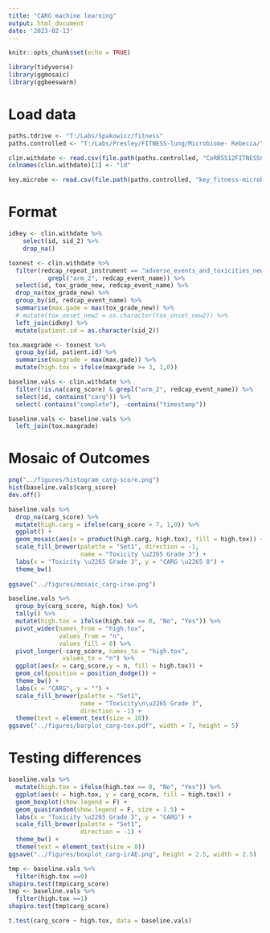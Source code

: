 ```yaml
---
title: "CARG machine learning"
output: html_document
date: '2023-02-13'
---
```


```r
knitr::opts_chunk$set(echo = TRUE)

library(tidyverse)
library(ggmosaic)
library(ggbeeswarm)
```

# Load data

```r
paths.tdrive <- "T:/Labs/Spakowicz/fitness"
paths.controlled <- "T:/Labs/Presley/FITNESS-lung/Microbiome- Rebecca/"

clin.withdate <- read.csv(file.path(paths.controlled, "CoRR5512FITNESSCalcu_DATA_2022-10-04_1152.csv"), stringsAsFactors = F)
colnames(clin.withdate)[1] <- "id"

key.microbe <- read.csv(file.path(paths.controlled, "key_fitness-microbe-clin.csv"))

```

# Format

```r
idkey <- clin.withdate %>%
    select(id, sid_2) %>%
    drop_na()
```

```r
toxnest <- clin.withdate %>%
  filter(redcap_repeat_instrument == "adverse_events_and_toxicities_new" &
           grepl("arm_2", redcap_event_name)) %>%
  select(id, tox_grade_new, redcap_event_name) %>%
  drop_na(tox_grade_new) %>%
  group_by(id, redcap_event_name) %>%
  summarise(max.gade = max(tox_grade_new)) %>%
  # mutate(tox_onset_new2 = as.character(tox_onset_new2)) %>%
  left_join(idkey) %>%
  mutate(patient.id = as.character(sid_2))

tox.maxgrade <- toxnest %>%
  group_by(id, patient.id) %>%
  summarise(maxgrade = max(max.gade)) %>%
  mutate(high.tox = ifelse(maxgrade >= 3, 1,0))

```

```r
baseline.vals <- clin.withdate %>% 
  filter(!is.na(carg_score) & grepl("arm_2", redcap_event_name)) %>%
  select(id, contains("carg")) %>%
  select(-contains("complete"), -contains("timestamp"))

baseline.vals <- baseline.vals %>%
  left_join(tox.maxgrade)
```

# Mosaic of Outcomes

```r
png("../figures/histogram_carg-score.png")
hist(baseline.vals$carg_score)
dev.off()
```

```r
baseline.vals %>%
  drop_na(carg_score) %>%
  mutate(high.carg = ifelse(carg_score > 7, 1,0)) %>%
  ggplot() +
  geom_mosaic(aes(x = product(high.carg, high.tox), fill = high.tox)) +
  scale_fill_brewer(palette = "Set1", direction = -1,
                    name = "Toxicity \u2265 Grade 3") +
  labs(x = "Toxicity \u2265 Grade 3", y = "CARG \u2265 8") +
  theme_bw()
  
ggsave("../figures/mosaic_carg-irae.png")
```

```r
baseline.vals %>%
  group_by(carg_score, high.tox) %>%
  tally() %>%
  mutate(high.tox = ifelse(high.tox == 0, "No", "Yes")) %>%
  pivot_wider(names_from = "high.tox",
              values_from = "n",
              values_fill = 0) %>%
  pivot_longer(-carg_score, names_to = "high.tox",
               values_to = "n") %>%
  ggplot(aes(x = carg_score,y = n, fill = high.tox)) +
  geom_col(position = position_dodge()) +
  theme_bw() +
  labs(x = "CARG", y = "") +
  scale_fill_brewer(palette = "Set1", 
                    name = "Toxicity\n\u2265 Grade 3",
                    direction = -1) +
  theme(text = element_text(size = 10))
ggsave("../figures/barplot_carg-tox.pdf", width = 7, height = 5)
```

# Testing differences

```r
baseline.vals %>%
  mutate(high.tox = ifelse(high.tox == 0, "No", "Yes")) %>%
  ggplot(aes(x = high.tox, y = carg_score, fill = high.tox)) +
  geom_boxplot(show.legend = F) +
  geom_quasirandom(show.legend = F, size = 1.5) +
  labs(x = "Toxicity \u2265 Grade 3", y = "CARG") +
  scale_fill_brewer(palette = "Set1", 
                    direction = -1) +
  theme_bw() +
  theme(text = element_text(size = 8))
ggsave("../figures/boxplot_carg-irAE.png", height = 2.5, width = 2.5)
```

```r
tmp <- baseline.vals %>%
  filter(high.tox ==0)
shapiro.test(tmp$carg_score)
tmp <- baseline.vals %>%
  filter(high.tox ==1)
shapiro.test(tmp$carg_score)

t.test(carg_score ~ high.tox, data = baseline.vals)
```


